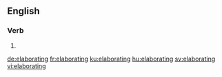==English==

===Verb===
{{head|en|present participle}}

# {{present participle of|elaborate|lang=en}}

[[de:elaborating]]
[[fr:elaborating]]
[[ku:elaborating]]
[[hu:elaborating]]
[[sv:elaborating]]
[[vi:elaborating]]